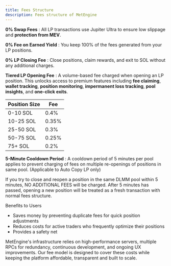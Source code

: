 ```yaml
---
title: Fees Structure
description: Fees structure of MetEngine
---
```


**0% Swap Fees** : All LP transactions use Jupiter Ultra to ensure low slippage and **protection from MEV**.

**0% Fee on Earned Yield** : You keep 100% of the fees generated from your LP positions.

**0% LP Closing Fee** : Close positions, claim rewards, and exit to SOL without any additional charges.

**Tiered LP Opening Fee** : A volume-based fee charged when opening an LP position. This unlocks access to premium features including **fee claiming**, **wallet tracking**, **position monitoring**, **impermanent loss tracking**, **pool insights**, and **one-click exits**.

| Position Size | Fee |
| ------------- | --- |
| 0-10 SOL      | 0.4% |
| 10-25 SOL     | 0.35% |
| 25-50 SOL     | 0.3% |
| 50-75 SOL     | 0.25% |
| 75+ SOL       | 0.2% |

<Callout>**5-Minute Cooldown Period** : A cooldown period of 5 minutes per pool applies to prevent charging of fees on multiple re-openings of positions in same pool. (Applicable to Auto Copy LP only)</Callout>

If you try to close and reopen a position in the same DLMM pool within 5 minutes, NO ADDITIONAL FEES will be charged. After 5 minutes has passed, opening a new position will be treated as a fresh transaction with normal fees structure. 

Benefits to Users

- Saves money by preventing duplicate fees for quick position adjustments
- Reduces costs for active traders who frequently optimize their positions
- Provides a safety net

MetEngine's infrastructure relies on high-performance servers, multiple RPCs for redundancy, continuous development, and ongoing UX improvements. Our fee model is designed to cover these costs while keeping the platform affordable, transparent and built to scale.
